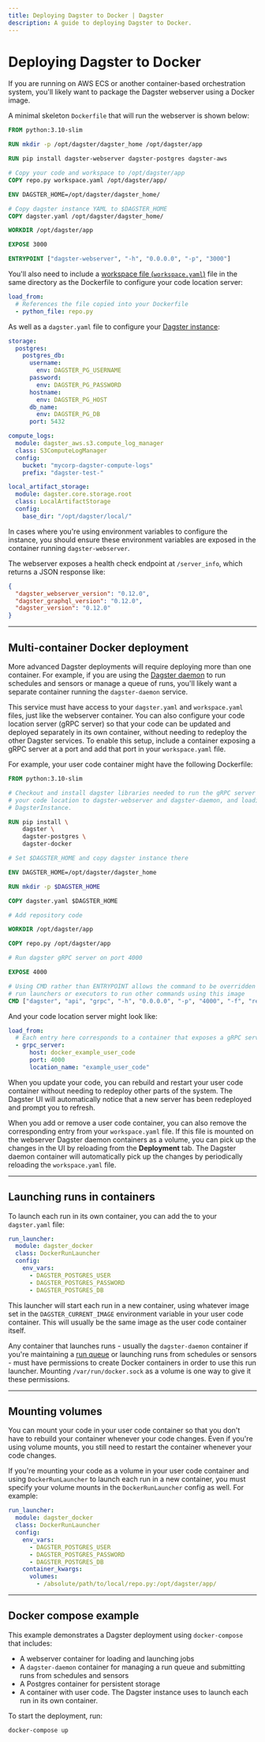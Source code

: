 ```yaml
---
title: Deploying Dagster to Docker | Dagster
description: A guide to deploying Dagster to Docker.
---
```


# Deploying Dagster to Docker

If you are running on AWS ECS or another container-based orchestration system, you'll likely want to package the Dagster webserver using a Docker image.

A minimal skeleton `Dockerfile` that will run the webserver is shown below:

```dockerfile file=/deploying/docker/Dockerfile
FROM python:3.10-slim

RUN mkdir -p /opt/dagster/dagster_home /opt/dagster/app

RUN pip install dagster-webserver dagster-postgres dagster-aws

# Copy your code and workspace to /opt/dagster/app
COPY repo.py workspace.yaml /opt/dagster/app/

ENV DAGSTER_HOME=/opt/dagster/dagster_home/

# Copy dagster instance YAML to $DAGSTER_HOME
COPY dagster.yaml /opt/dagster/dagster_home/

WORKDIR /opt/dagster/app

EXPOSE 3000

ENTRYPOINT ["dagster-webserver", "-h", "0.0.0.0", "-p", "3000"]
```

You'll also need to include a [workspace file (`workspace.yaml`)](/concepts/code-locations/workspace-files) file in the same directory as the Dockerfile to configure your code location server:

```yaml file=/deploying/docker/workspace.yaml
load_from:
  # References the file copied into your Dockerfile
  - python_file: repo.py
```

As well as a `dagster.yaml` file to configure your [Dagster instance](/deployment/dagster-instance):

```yaml file=/deploying/docker/dagster.yaml
storage:
  postgres:
    postgres_db:
      username:
        env: DAGSTER_PG_USERNAME
      password:
        env: DAGSTER_PG_PASSWORD
      hostname:
        env: DAGSTER_PG_HOST
      db_name:
        env: DAGSTER_PG_DB
      port: 5432

compute_logs:
  module: dagster_aws.s3.compute_log_manager
  class: S3ComputeLogManager
  config:
    bucket: "mycorp-dagster-compute-logs"
    prefix: "dagster-test-"

local_artifact_storage:
  module: dagster.core.storage.root
  class: LocalArtifactStorage
  config:
    base_dir: "/opt/dagster/local/"
```

In cases where you're using environment variables to configure the instance, you should ensure these environment variables are exposed in the container running `dagster-webserver`.

The webserver exposes a health check endpoint at `/server_info`, which returns a JSON response like:

```JSON
{
  "dagster_webserver_version": "0.12.0",
  "dagster_graphql_version": "0.12.0",
  "dagster_version": "0.12.0"
}
```

---

## Multi-container Docker deployment

More advanced Dagster deployments will require deploying more than one container. For example, if you are using the [Dagster daemon](/deployment/dagster-daemon) to run schedules and sensors or manage a queue of runs, you'll likely want a separate container running the `dagster-daemon` service.

This service must have access to your `dagster.yaml` and `workspace.yaml` files, just like the webserver container. You can also configure your code location server (gRPC server) so that your code can be updated and deployed separately in its own container, without needing to redeploy the other Dagster services. To enable this setup, include a container exposing a gRPC server at a port and add that port in your `workspace.yaml` file.

For example, your user code container might have the following Dockerfile:

```dockerfile file=/deploying/docker/Dockerfile_user_code
FROM python:3.10-slim

# Checkout and install dagster libraries needed to run the gRPC server by exposing
# your code location to dagster-webserver and dagster-daemon, and loading the
# DagsterInstance.

RUN pip install \
    dagster \
    dagster-postgres \
    dagster-docker

# Set $DAGSTER_HOME and copy dagster instance there

ENV DAGSTER_HOME=/opt/dagster/dagster_home

RUN mkdir -p $DAGSTER_HOME

COPY dagster.yaml $DAGSTER_HOME

# Add repository code

WORKDIR /opt/dagster/app

COPY repo.py /opt/dagster/app

# Run dagster gRPC server on port 4000

EXPOSE 4000

# Using CMD rather than ENTRYPOINT allows the command to be overridden in
# run launchers or executors to run other commands using this image
CMD ["dagster", "api", "grpc", "-h", "0.0.0.0", "-p", "4000", "-f", "repo.py"]
```

And your code location server might look like:

```yaml file=/deploying/docker/workspace_grpc.yaml
load_from:
  # Each entry here corresponds to a container that exposes a gRPC server.
  - grpc_server:
      host: docker_example_user_code
      port: 4000
      location_name: "example_user_code"
```

When you update your code, you can rebuild and restart your user code container without needing to redeploy other parts of the system. The Dagster UI will automatically notice that a new server has been redeployed and prompt you to refresh.

When you add or remove a user code container, you can also remove the corresponding entry from your `workspace.yaml` file. If this file is mounted on the webserver Dagster daemon containers as a volume, you can pick up the changes in the UI by reloading from the **Deployment** tab. The Dagster daemon container will automatically pick up the changes by periodically reloading the `workspace.yaml` file.

---

## Launching runs in containers

To launch each run in its own container, you can add the <PyObject module="dagster_docker" object="DockerRunLauncher" /> to your `dagster.yaml` file:

```yaml file=/deploying/docker/run_launcher.yaml
run_launcher:
  module: dagster_docker
  class: DockerRunLauncher
  config:
    env_vars:
      - DAGSTER_POSTGRES_USER
      - DAGSTER_POSTGRES_PASSWORD
      - DAGSTER_POSTGRES_DB
```

This launcher will start each run in a new container, using whatever image set in the `DAGSTER_CURRENT_IMAGE` environment variable in your user code container. This will usually be the same image as the user code container itself.

Any container that launches runs - usually the `dagster-daemon` container if you're maintaining a [run queue](/guides/customizing-run-queue-priority) or launching runs from schedules or sensors - must have permissions to create Docker containers in order to use this run launcher. Mounting `/var/run/docker.sock` as a volume is one way to give it these permissions.

---

## Mounting volumes

You can mount your code in your user code container so that you don't have to rebuild your container whenever your code changes. Even if you're using volume mounts, you still need to restart the container whenever your code changes.

If you're mounting your code as a volume in your user code container and using `DockerRunLauncher` to launch each run in a new container, you must specify your volume mounts in the `DockerRunLauncher` config as well. For example:

```yaml file=/deploying/docker/run_launcher_volumes.yaml
run_launcher:
  module: dagster_docker
  class: DockerRunLauncher
  config:
    env_vars:
      - DAGSTER_POSTGRES_USER
      - DAGSTER_POSTGRES_PASSWORD
      - DAGSTER_POSTGRES_DB
    container_kwargs:
      volumes:
        - /absolute/path/to/local/repo.py:/opt/dagster/app/
```

---

## Docker compose example

<CodeReferenceLink filePath="examples/deploy_docker" />

This example demonstrates a Dagster deployment using `docker-compose` that includes:

- A webserver container for loading and launching jobs
- A `dagster-daemon` container for managing a run queue and submitting runs from schedules and sensors
- A Postgres container for persistent storage
- A container with user code. The Dagster instance uses <PyObject module="dagster_docker" object="DockerRunLauncher" /> to launch each run in its own container.

To start the deployment, run:

```shell
docker-compose up
```
